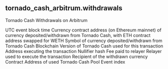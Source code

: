 ## tornado_cash_arbitrum.withdrawals 
Tornado Cash Withdrawals on Arbitrum

<ParamField path="block_time">
UTC event block time
</ParamField>
<ParamField path="currency_contract">
Currency contract address (on Ethereum mainnet) of currency deposited/withdrawn from Tornado Cash, with ETH contract address swapped for WETH
</ParamField>
<ParamField path="currency_symbol">
Symbol of currency deposited/withdrawn from Tornado Cash
</ParamField>
<ParamField path="blockchain">
Blockchain
</ParamField>
<ParamField path="tornado_version">
Version of Tornado Cash used for this transaction
</ParamField>
<ParamField path="tx_from">
Address executing the transaction
</ParamField>
<ParamField path="nullifier">
Nullifier hash
</ParamField>
<ParamField path="fee">
Fee paid to relayer
</ParamField>
<ParamField path="relayer">
Relayer used to execute the transaction
</ParamField>
<ParamField path="recipient">
Recipient of the withdrawn currency
</ParamField>
<ParamField path="contract_address">
Contract Address of used Tornado Cash Pool
</ParamField>
<ParamField path="amount">

</ParamField>
<ParamField path="tx_hash">

</ParamField>
<ParamField path="evt_index">
Event index
</ParamField>
